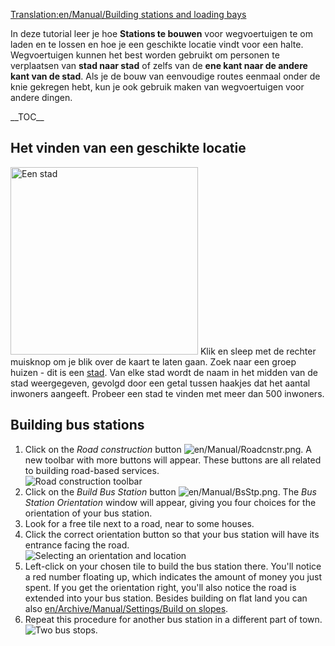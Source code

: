 [[Translation:en/Manual/Building stations and loading bays]]
{{nl/Vertaling|en/Manual/Building stations and loading bays|0}}{{nl/Manual/Tutorial/Tutorial}}

In deze tutorial leer je hoe '''Stations te bouwen''' voor wegvoertuigen te om laden en te lossen en hoe je een geschikte locatie vindt voor een halte. Wegvoertuigen kunnen het best worden gebruikt om personen te verplaatsen van '''stad naar stad''' of zelfs van de '''ene kant naar de andere kant van de stad'''. Als je de bouw van eenvoudige routes eenmaal onder de knie gekregen hebt, kun je ook gebruik maken van wegvoertuigen voor andere dingen.

__TOC__

==Het vinden van een geschikte locatie==
[[File:nl/Manual/Tutorial bus 1.png|thumb|300px|left|Een stad]]
Klik en sleep met de rechter muisknop om je blik over de kaart te laten gaan. Zoek naar een groep huizen - dit is een [[nl/Manual/Gemeente|stad]]. Van elke stad wordt de naam in het midden van de stad weergegeven, gevolgd door een getal tussen haakjes dat het aantal inwoners aangeeft. Probeer een stad te vinden met meer dan 500 inwoners. 
<br clear="left" />

==Building bus stations==
# Click on the ''Road construction'' button [[File:en/Manual/Roadcnstr.png]]. A new toolbar with more buttons will appear. These buttons are all related to building road-based services.<br/>[[File:nl/Manual/Road construction.png|none|frame|Road construction toolbar]]
# Click on the ''Build Bus Station'' button [[File:en/Manual/BsStp.png]]. The ''Bus Station Orientation'' window will appear, giving you four choices for the orientation of your bus station.
# Look for a free tile next to a road, near to some houses.
# Click the correct orientation button so that your bus station will have its entrance facing the road.<br/>[[File:nl/Manual/Tutorial bus 2.png|frame|none|Selecting an orientation and location]]
# Left-click on your chosen tile to build the bus station there. You'll notice a red number floating up, which indicates the amount of money you just spent. If you get the orientation right, you'll also notice the road is extended into your bus station. Besides building on flat land you can also [[en/Archive/Manual/Settings/Build on slopes]].
# Repeat this procedure for another bus station in a different part of town.<br/>[[File:nl/Tutorial bus 3.png|frame|none|Two bus stops.]]
